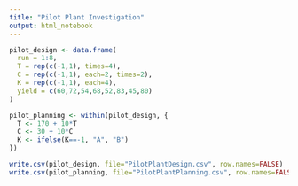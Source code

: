 ```yaml
---
title: "Pilot Plant Investigation"
output: html_notebook
---
```


```r
pilot_design <- data.frame(
  run = 1:8,
  T = rep(c(-1,1), times=4),
  C = rep(c(-1,1), each=2, times=2),
  K = rep(c(-1,1), each=4),
  yield = c(60,72,54,68,52,83,45,80)
)

pilot_planning <- within(pilot_design, {
  T <- 170 + 10*T
  C <- 30 + 10*C
  K <- ifelse(K==-1, "A", "B")
})

write.csv(pilot_design, file="PilotPlantDesign.csv", row.names=FALSE)
write.csv(pilot_planning, file="PilotPlantPlanning.csv", row.names=FALSE)
```
